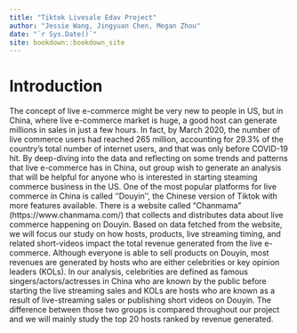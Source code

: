 ```yaml
--- 
title: "Tiktok Livesale Edav Project"
author: "Jessie Wang, Jingyuan Chen, Megan Zhou"
date: "`r Sys.Date()`"
site: bookdown::bookdown_site
---
```


# Introduction

The concept of live e-commerce might be very new to people in US, but in China, where live e-commerce market is huge, a good host can generate millions in sales in just a few hours. In fact, by March 2020, the number of live commerce users had reached 265 million, accounting for 29.3% of the country’s total number of internet users, and that was only before COVID-19 hit. 
By deep-diving into the data and reflecting on some trends and patterns that live e-commerce has in China, out group wish to generate an analysis that will be helpful for anyone who is interested in starting steaming commerce business in the US. 
One of the most popular platforms for live commerce in China is called ''Douyin'', the Chinese version of Tiktok with more features available. There is a website called "Chanmama" (https://www.chanmama.com/) that collects and distributes data about live commerce happening on Douyin. Based on data fetched from the website, we will focus our study on how hosts, products, live streaming timing, and related short-videos impact the total revenue generated from the live e-commerce. Although everyone is able to sell products on Douyin, most revenues are generated by hosts who are either celebrities or key opinion leaders (KOLs). In our analysis, celebrities are defined as famous singers/actors/actresses in China who are known by the public before starting the live streaming sales and KOLs are hosts who are known as a result of live-streaming sales or publishing short videos on Douyin. The difference between those two groups is compared throughout our project and we will mainly study the top 20 hosts ranked by revenue generated. 